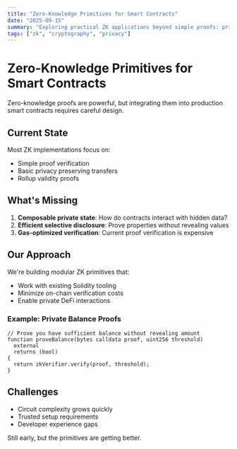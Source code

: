 ```yaml
---
title: "Zero-Knowledge Primitives for Smart Contracts"
date: "2025-09-15"
summary: "Exploring practical ZK applications beyond simple proofs: private state, selective disclosure, and efficient verification."
tags: ["zk", "cryptography", "privacy"]
---
```


# Zero-Knowledge Primitives for Smart Contracts

Zero-knowledge proofs are powerful, but integrating them into production smart contracts requires careful design.

## Current State

Most ZK implementations focus on:
- Simple proof verification
- Basic privacy preserving transfers
- Rollup validity proofs

## What's Missing

1. **Composable private state**: How do contracts interact with hidden data?
2. **Efficient selective disclosure**: Prove properties without revealing values
3. **Gas-optimized verification**: Current proof verification is expensive

## Our Approach

We're building modular ZK primitives that:
- Work with existing Solidity tooling
- Minimize on-chain verification costs
- Enable private DeFi interactions

### Example: Private Balance Proofs

```solidity
// Prove you have sufficient balance without revealing amount
function proveBalance(bytes calldata proof, uint256 threshold) 
  external 
  returns (bool)
{
  return zkVerifier.verify(proof, threshold);
}
```

## Challenges

- Circuit complexity grows quickly
- Trusted setup requirements
- Developer experience gaps

Still early, but the primitives are getting better.

